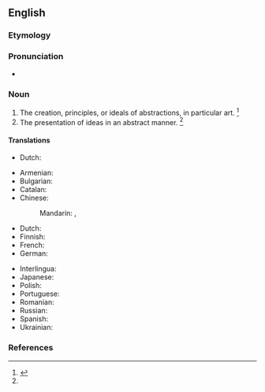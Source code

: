 ==English==

===Etymology===
{{suffix|abstraction|ism|lang=en}}

===Pronunciation===
* {{a|US}} {{IPA|/æbˈstɹæk.ʃn̩ˌɪz.m̩/|lang=en}}

===Noun===
{{en-noun|~}}

# The creation, principles, or ideals of abstractions, in particular art. {{defdate|First attested in the mid 20<sup>th</sup> century.}}<ref name=SOED>{{R:SOED5|page=10}}</ref>
# The presentation of ideas in an abstract manner. {{defdate|First attested in the mid 20<sup>th</sup> century.}}<ref name=SOED/>

====Translations====
{{trans-top|(Philos.) principles of abstractions}}
* Dutch: {{t|nl|abstractionisme|m}}
{{trans-mid}}
{{trans-bottom}}

{{trans-top|abstract art}}
* Armenian: {{t+|hy|աբստրակցիոնիզմ}}
* Bulgarian: {{t|bg|абстракционизъм|m|sc=Cyrl}}
* Catalan: {{t|ca|abstraccionisme|m}}
* Chinese:
*: Mandarin: {{t+|cmn|抽象主義|sc=Hani}}, {{t+|cmn|抽象主义|tr=chōuxiàngzhǔyì|sc=Hani}}
* Dutch: {{t|nl|[[abstract]]e [[kunst]]|n}}
* Finnish: {{t|fi|abstraktionismi}}
* French: {{t+|fr|abstractionnisme}}
* German: {{t|de|Abstraktionismus|m}}
{{trans-mid}}
* Interlingua: {{t|ia|abstractionismo}}
* Japanese: {{t|ja|抽象主義|tr=ちゅうしょうしゅぎ, chūshōshugi)|sc=Jpan}}
* Polish: {{t+|pl|abstrakcjonizm|m}}
* Portuguese: {{t+|pt|abstracionismo|m}}
* Romanian: {{t+|ro|abstracționism|n}}
* Russian: {{t+|ru|абстракциони́зм|m}}
* Spanish: {{t+|es|abstraccionismo|m}}
* Ukrainian: {{t+|uk|абстракціонізм|m|sc=Cyrl}}
{{trans-bottom}}

===References===
<references/>